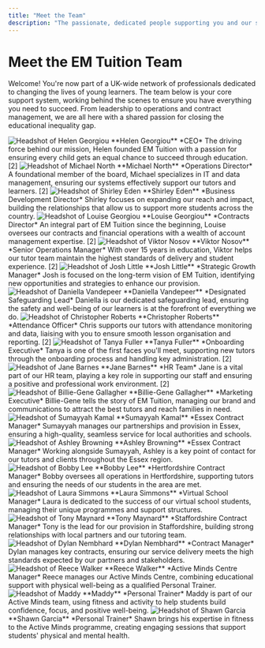 ```yaml
---
title: "Meet the Team"
description: "The passionate, dedicated people supporting you and our students every step of the way."
---
```


# Meet the EM Tuition Team

Welcome! You're now part of a UK-wide network of professionals dedicated to changing the lives of young learners. The team below is your core support system, working behind the scenes to ensure you have everything you need to succeed. From leadership to operations and contract management, we are all here with a shared passion for closing the educational inequality gap.

<Tabs>
<Tab title="Leadership & Strategy">

<CardGroup cols={4}>
  <Card>
    <img src="#" alt="Headshot of Helen Georgiou"/>
    **Helen Georgiou**  
    *CEO*  
    The driving force behind our mission, Helen founded EM Tuition with a passion for ensuring every child gets an equal chance to succeed through education. [2]
  </Card>
  <Card>
    <img src="#" alt="Headshot of Michael North"/>
    **Michael North**  
    *Operations Director*  
    A foundational member of the board, Michael specializes in IT and data management, ensuring our systems effectively support our tutors and learners. [2]
  </Card>
  <Card>
    <img src="#" alt="Headshot of Shirley Eden"/>
    **Shirley Eden**  
    *Business Development Director*  
    Shirley focuses on expanding our reach and impact, building the relationships that allow us to support more students across the country.
  </Card>
  <Card>
    <img src="#" alt="Headshot of Louise Georgiou"/>
    **Louise Georgiou**  
    *Contracts Director*  
    An integral part of EM Tuition since the beginning, Louise oversees our contracts and financial operations with a wealth of account management expertise. [2]
  </Card>
</CardGroup>

</Tab>
<Tab title="Operations & Tutor Support">

<CardGroup cols={4}>
  <Card>
    <img src="#" alt="Headshot of Viktor Nosov"/>
    **Viktor Nosov**  
    *Senior Operations Manager*  
    With over 15 years in education, Viktor helps our tutor team maintain the highest standards of delivery and student experience. [2]
  </Card>
  <Card>
    <img src="#" alt="Headshot of Josh Little"/>
    **Josh Little**  
    *Strategic Growth Manager*  
    Josh is focused on the long-term vision of EM Tuition, identifying new opportunities and strategies to enhance our provision.
  </Card>
    <Card>
    <img src="#" alt="Headshot of Daniella Vandepeer"/>
    **Daniella Vandepeer**  
    *Designated Safeguarding Lead*  
    Daniella is our dedicated safeguarding lead, ensuring the safety and well-being of our learners is at the forefront of everything we do.
  </Card>
  <Card>
    <img src="#" alt="Headshot of Christopher Roberts"/>
    **Christopher Roberts**  
    *Attendance Officer*  
    Chris supports our tutors with attendance monitoring and data, liaising with you to ensure smooth lesson organisation and reporting. [2]
  </Card>
  <Card>
    <img src="#" alt="Headshot of Tanya Fuller"/>
    **Tanya Fuller**  
    *Onboarding Executive*  
    Tanya is one of the first faces you'll meet, supporting new tutors through the onboarding process and handling key administration. [2]
  </Card>
  <Card>
    <img src="#" alt="Headshot of Jane Barnes"/>
    **Jane Barnes**  
    *HR Team*  
    Jane is a vital part of our HR team, playing a key role in supporting our staff and ensuring a positive and professional work environment. [2]
  </Card>
  <Card>
    <img src="#" alt="Headshot of Billie-Gene Gallagher"/>
    **Billie-Gene Gallagher**  
    *Marketing Executive*  
    Billie-Gene tells the story of EM Tuition, managing our brand and communications to attract the best tutors and reach families in need.
  </Card>
</CardGroup>

</Tab>
<Tab title="Contract & Centre Management">

<CardGroup cols={4}>
    <Card>
    <img src="#" alt="Headshot of Sumayyah Kamal"/>
    **Sumayyah Kamal**  
    *Essex Contract Manager*  
    Sumayyah manages our partnerships and provision in Essex, ensuring a high-quality, seamless service for local authorities and schools.
  </Card>
  <Card>
    <img src="#" alt="Headshot of Ashley Browning"/>
    **Ashley Browning**  
    *Essex Contract Manager*  
    Working alongside Sumayyah, Ashley is a key point of contact for our tutors and clients throughout the Essex region.
  </Card>
  <Card>
    <img src="#" alt="Headshot of Bobby Lee"/>
    **Bobby Lee**  
    *Hertfordshire Contract Manager*  
    Bobby oversees all operations in Hertfordshire, supporting tutors and ensuring the needs of our students in the area are met.
  </Card>
    <Card>
    <img src="#" alt="Headshot of Laura Simmons"/>
    **Laura Simmons**  
    *Virtual School Manager*  
    Laura is dedicated to the success of our virtual school students, managing their unique programmes and support structures.
  </Card>
    <Card>
    <img src="#" alt="Headshot of Tony Maynard"/>
    **Tony Maynard**  
    *Staffordshire Contract Manager*  
    Tony is the lead for our provision in Staffordshire, building strong relationships with local partners and our tutoring team.
  </Card>
  <Card>
    <img src="#" alt="Headshot of Dylan Nembhard"/>
    **Dylan Nembhard**  
    *Contract Manager*  
    Dylan manages key contracts, ensuring our service delivery meets the high standards expected by our partners and stakeholders.
  </Card>
  <Card>
    <img src="#" alt="Headshot of Reece Walker"/>
    **Reece Walker**  
    *Active Minds Centre Manager*  
    Reece manages our Active Minds Centre, combining educational support with physical well-being as a qualified Personal Trainer.
  </Card>
</CardGroup>

</Tab>
<Tab title="Active Minds Trainers">

<CardGroup cols={4}>
  <Card>
    <img src="#" alt="Headshot of Maddy"/>
    **Maddy**  
    *Personal Trainer*  
    Maddy is part of our Active Minds team, using fitness and activity to help students build confidence, focus, and positive well-being.
  </Card>
  <Card>
    <img src="#" alt="Headshot of Shawn Garcia"/>
    **Shawn Garcia**  
    *Personal Trainer*  
    Shawn brings his expertise in fitness to the Active Minds programme, creating engaging sessions that support students' physical and mental health.
  </Card>
</CardGroup>
</Tab>
</Tabs>
